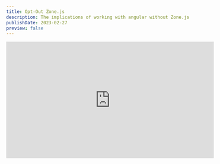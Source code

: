 ```yaml
---
title: Opt-Out Zone.js
description: The implications of working with angular without Zone.js
publishDate: 2023-02-27
preview: false
---
```



<div class="not-content flex">
	<iframe
		className="mx-auto mb-10"
		width="560"
		height="315"
		src="https://www.youtube.com/embed/R2wjayCaw30?si=H9j-H7IzSoSo6ezL"
		title="YouTube video player"
		frameBorder="0"
		allow="accelerometer; autoplay; clipboard-write; encrypted-media; gyroscope; picture-in-picture; web-share"
		allowFullScreen
	/>
</div>

When I started working with Angular, I wasn't even aware of the different change detection strategies. 
I wrote my angular app and stumbled on performance problems, when trying to solve the performance problems I stumbled on the `OnPush` change detection strategy. 
When working with `OnPush` I started digging in to Zone.js and discovered that angular can work without zone.js in a manual CD (In this article CD refers to Change Detection) mode.
You can set your entire tree of components to work without Zone.js or you can work in an "Hybrid" mode where some components are working without Zone.js and some are working with Zone.js (in `OnPush` or default).

## Default and OnPush CD

Up until now we learned about 2 CD strategies, the default and `OnPush`.
Let's do a short recap of those 2 strategies:

### Default CD

To describe the default CD strategy in a sentence: When something happens, all components are marked as dirty, and binded template values are recalculated from root component and down the tree (certain dom elements that are connected to the binded values might get updated).

### OnPush CD

An instance of a component is represented by a `ComponentRef` that instance holds and instance of a class representing the view that is called `ViewRef`.
The `ViewRef` has a dirty flag that represents if the component template binded values needs to be recalculated (and view might need to be updated).
With the default all the dirty flag of all the components are marked as dirty when something happens, with `OnPush` that flag is marked as dirty only on certain conditions (and when those conditions happen it doesn't mean the dirty is marked only on one component):
- Event like a button click will cause CD from the root component and down the component where the event happened. it will then go down until a child with `OnPush` is found (if all components are in `OnPush` it will be from the root component until the component that triggered the event).
- input change - if the parent is going through CD and changing the input of the child, then even if the child is in `OnPush` change detection will be triggered.
- `async` pipe - even if something should not trigger CD, but it is changing something that is connected in the template in an `async` pipe, it will trigger CD from top to the component with the `async` pipe.
- calling `detectChanges()` or `markForCheck()` on the `ChangeDetectorRef` service. `markForCheck()` will mark as dirty from the root component to the current component, `detectChanges()` will go down the tree from the component that called it and down the tree until it stumbles a child with `OnPush` strategy.

## Zoneless

We actually have a 3rd change detection strategy, and that is going zoneless on certain parts of the component tree (or all your component tree).
In this mode you have to manually trigger CD by calling `detectChanges()` either directly or by using some sort `Pipe` or `Directive` that calls `detectChanges` for you.  
Another way you can trigger CD in zoneless mode is by using `ApplicationRef.tick()` that will trigger CD in the entire components in the tree of components.

The result of a zoneless strategy is that the amount of times a component will be marked as dirty will be reduced, and the amount of times the template will be recalculated will be reduced as well.

## recommendations

We highly recommend not to use the default automatic CD strategy.
I would start by setting all the components to the OnPush strategy (you can set angular cli to create new component in `OnPush`, and there is also a lint rule to enforce components are in `OnPush`).
After that is out of the way and all your components are in the `OnPush` you can start playing with the zoneless strategy on part of your tree, extending that part according to performance bottlenecks you might encounter.

## setting angular to work zoneless

We are going to do the following:
1. start a new angular application
2. remove zone.js from the bundle
3. tell angular to opt-out of zone.js

<div class="[&>h3]:step steps mb-12 ml-4 border-l pl-8 [counter-reset:step]">
### Generate a new angular application

```bash
npx @angular/cli new zoneless-tutorial
```

When asked we will choose not to add **Angular routing**.  
And when asked which **styling format** we will choose **CSS**.  
We are not going to focus on styling or routing in this lesson.  
After generating out project is done you can open the project in your IDE.

### Comment Zone.js

Open the file `src/polyfills.ts` and comment the line that imports zone.js.

```typescript title="src/polyfills.ts"
// import 'zone.js';
```

### Opt-Out Zone.js

In the entry point file `src/main.ts` you can call `bootstrapModule` with an options to set `ngZone` as noop.

```typescript title="src/main.ts"
platformBrowserDynamic().bootstrapModule(AppModule, {
	ngZone: 'noop'
})
	.catch(err => console.error(err));
```

### Check that angular is not working with Zone.js

Let's check that our angular app is now working without Zone.js.
In the `app.component.ts` we will create a simple counter component that increments a counter by one every time a button is clicked:

```typescript title="src/app/app.component.ts"
import {Component} from '@angular/core';

@Component({
	selector: 'app-root',
	template: `
		<h1>Counter: {{counter}}</h1>
		<button (click)="increment()">Increment</button>
	`
})
export class AppComponent {
	counter = 0;

	increment() {
		this.counter++;
	}
}
```

Launch the app with `ng serve` and you can click the button and see that the view is **not** updated with the new value of the counter.

### Manually trigger CD

If we actually want the view to be updated with the new counter value, we will have to manually trigger CD.

```typescript title="src/app/app.component.ts"
import {Component, ChangeDetectorRef} from '@angular/core';

@Component({
	selector: 'app-root',
	template: `
		<h1>Counter: {{counter}}</h1>
		<button (click)="increment()">Increment</button>
	`
})
export class AppComponent {
	counter = 0;
	
	constructor(private _cd: ChangeDetectorRef) {}

	increment() {
		this.counter++;
		this._cd.detectChanges();
	}
}
```

You can also inject the `NgZone` service and you will notice that in the current application setup that service is the `NoopNgZone` service.
</div>

## How Change Detection works without Zone.js

What we are going to create to check how CD works when you are zoneless, is a components tree that is made from 3 components:
- `AppComponent` - the root component
- `ChildComponent` - is a component that is placed by the `AppComponent`
- `GrandChildComponent` - is a component that is placed by the `ChildComponent`

based on this simple app we will try to understand how CD works when you are zoneless.

<div className="mt-5 not-content">
	<Sandpack 
		client:load
		options={{
			editorHeight: 500,
			showConsole: true,
			visibleFiles: ['src/app/grand.component.ts', 'src/app/child.component.ts', 'src/app/app.component.ts']
		}}
		files={{
			"src/app/app.module.ts": {
				code: `
      
@NgModule({
  declarations: [
		AppComponent,
		ChildComponent,
		GrandComponent
	],
  imports: [BrowserModule],
  providers: [],
  bootstrap: [AppComponent]
})
export class AppModule {}      
				`
			},
			"src/app/grand.component.ts": {
				code: `

@Component({
  selector: "app-grand",
  template: \`
    <h1>grand works {{ log() }}</h1>
  \`
})
export class GrandComponent {
  log() {
		console.log("CD GrandComponent")
	}
}				
`
			},
			"src/app/child.component.ts": {
				code: `

@Component({
  selector: "app-child",
  template: \`
	  <h1>child works {{ log() }}</h1>
    <button (click)="triggerCd()">Trigger CD in child with ChangeDetectorRef.detectChanges()</button>
		<button (click)="triggerCdWithAppRef()">Trigger CD in child with ApplicationRef.tick()</button>
    <app-grand></app-grand>
  \`
})
export class ChildComponent {
  constructor(
    private _cd: ChangeDetectorRef,
		private _app: ApplicationRef
  ) {}
	
  triggerCd() {
    this._cd.detectChanges();
  }
	
	triggerCdWithAppRef() {
    this._app.tick();
	}
	
  log() {
    console.log("CD ChildComponent")
  }
}				
`
			},
			"src/app/app.component.ts": {
				code: `

@Component({
  selector: "app-root",
  template: \`
    <h1>hello app component {{ log() }}</h1>
    <app-child></app-child>					
  \`
})
export class AppComponent {
  log() {
    console.log("CD AppComponent")
  }
}           
				
				`
			},
			"src/main.ts": {
				code: `
      



platformBrowserDynamic()
  .bootstrapModule(AppModule, {
    ngZone: 'noop'
  })
  .catch(err => console.log(err));
      				
				`
			},
			"src/polyfills.ts": {
				code: `
// import "zone.js/dist/zone";
				`
			}
		}}
		template="angular"
	/>
</div>

Take a look at the editor above, the following app is zoneless, we have 3 components and the `ChildComponent` has 2 buttons to trigger CD.  
The 2 buttons trigger CD in different ways, one will use `ChangeDetectorRef.detectChanges()` and the other button will use `ApplicationRef.tick()`.
When CD happens the template binded values needs to be recalculated so we have a `log()` method in each component that will log to the console when the component is being recalculated.

When you click the button that trigger CD with `detectChanges()` in the `ChildComponent` you will see that the `ChildComponent` and the `GrandComponent` are being recalculated, but the `AppComponent` is not being recalculated. When calling `detectChanges()` on the `ChangeDetectorRef` service it will trigger CD from the component that called it and down the tree of components.

Is it always that `detectChanges()` will go down the tree? Go to the editor and try and set the `GrandComponent` to `changeDetection: ChangeDetectionStrategy.OnPush` and see what happens when you click the button that triggers CD with `detectChanges()`.

`detectChanges()` works the same here like `OnPush` it will go down the tree if it stumbles on an `OnPush` component (and non of the other conditions that trigger CD in OnPush are happening) it will stop there. Remember that if the component is not in `OnPush` it simply means that if my parent is marked as dirty I will be marked as dirty as well, with the `OnPush` the parent marked as dirty does not necessarily mean that the child will be marked as dirty as well.

When you click the button that triggers CD with `ApplicationRef.tick()` you will see that the CD starts from the `AppComponent` and down the tree of components until it reaches the component that triggered the `tick()` method, from there if the `GrandComponent` is in `OnPush` it will stop there (if not the `GrandComponent` will be marked as dirty).
So even if you work in zoneless there are still benefits to setting all your components to `OnPush` strategy if you want to minimize the components that will recalculate their template binded values.

Play a bit with the playground we created above to fully understand how `tick()` and `detectChanges()` works in a angular app (zoneless or not)

to summarize if all components are in `OnPush` and you are working in zoneless mode, then you will have to trigger the CD manually with `detectChanges()` or `tick()`.  
`tick()` will go from the root component down the tree to the component that called `tick()` and stop at that component (remember that all the components are set to `OnPush`).  
`detectChanges()` will trigger CD in the component that called it and only on that component (in this case where all are in `OnPush`).

## bundle size reduce

a benefit of working without zone.js is that the bundle size will be reduced.  
Let's examine how much reduction we get when we remove zone.js from the bundle.

So what we are going to do is build our angular app with zone.js and check the bundle size, and build without zone.js and check the bundle size and compare between the 2.
We will build the same application we created above with the 3 components to check the change detection.
That app already has zone.js removed, so to build that app we can run:

```bash
npx ng build
```

After the build is done it prints the file size for us, we got the following result:

| Names | Raw Size | Estimated Transfer Size |
| --- | --- | --- |
| main | 89.13 kB | 26.69 kB |
| runtime | 912 bytes | 515 bytes |
| polyfills | 132 bytes | 100 bytes |
| styles | 0 bytes | - |

Now let's restore zone.js to our bundle and check the file size again:

| Names | Raw Size | Estimated Transfer Size |
| --- | --- | --- |
| main | 89.12 kB | 26.68 kB |
| runtime | 1.06 kB | 607 bytes |
| polyfills | 33.09 kB | 10.63 kB |
| styles | 0 bytes | - |

The main benefit in terms of file size is in the `polyfills` file, the `polyfills` file is reduced by a little more than 32 kB when zone.js is removed from the bundle.
Reduction in bundle size is not that significant.

## Library support in zoneless

If we are working with zoneless and we are using 3rd party library that is relying on zone.js for change detection, we might encounter problems.  
We will examine the problem and the solution to the problem in the next example.
In the following example we removed zone.js, we then installed [@angular/material](https://material.angular.io/) and we are trying to use angular material checkbox component and see how it works in zoneless.

<div className="mt-5 not-content">
	<Sandpack 
		client:load
		customSetup={{ 
			dependencies: { 
				"@angular/cdk": "^16.2.0",
				"@angular/forms": "^16.2.0",		
				"@angular/animations": "^16.2.0",		
				"@angular/core": "^16.2.0",
				"@angular/platform-browser": "^16.2.0",
				"@angular/platform-browser-dynamic": "^16.2.0",
				"@angular/common": "^16.2.0",
				"@angular/compiler": "^16.2.0",
				"@angular/material": "^16.2.0",
				"rxjs": "~7.8.0",
			}
		}}
		options={{
			editorHeight: 500,
			showConsole: true,
			visibleFiles: ['src/app/app.component.ts']
		}}
		files={{
			"src/index.html": {
				code: `
<!doctype html>
<html lang="en">
      
<head>
  <meta charset="utf-8">
  <title>Angular</title>
  <base href="/">
      
  <meta name="viewport" content="width=device-width, initial-scale=1">
  <link rel="icon" type="image/x-icon" href="favicon.ico">
	<link href="https://fonts.googleapis.com/css2?family=Roboto:wght@300;400;500&display=swap" rel="stylesheet">
  <link href="https://fonts.googleapis.com/icon?family=Material+Icons" rel="stylesheet">
</head>
      
<body>
   <app-root></app-root>
</body>
      
</html>
				`
			},
			"src/app/app.module.ts": {
				code: `
      
@NgModule({
  declarations: [
		AppComponent,
	],
  imports: [
		BrowserModule,
		BrowserAnimationsModule,
		MatCheckboxModule
	],
  providers: [],
  bootstrap: [AppComponent]
})
export class AppModule {}      
				`
			},						
			"src/app/app.component.ts": {
				code: `

@Component({
  selector: "app-root",
  template: \`
    <h1>Check angular/material</h1>
		<mat-checkbox>Check me!</mat-checkbox>
  \`
})
export class AppComponent {
  
}           
				
				`
			},
			"src/main.ts": {
				code: `

platformBrowserDynamic()
  .bootstrapModule(AppModule, {
    ngZone: 'noop'
  })
  .catch(err => console.log(err));
      				
				`
			},
			"src/polyfills.ts": {
				code: `
// import "zone.js/dist/zone";
				`
			}
		}}
		template="angular"
	/>
</div>